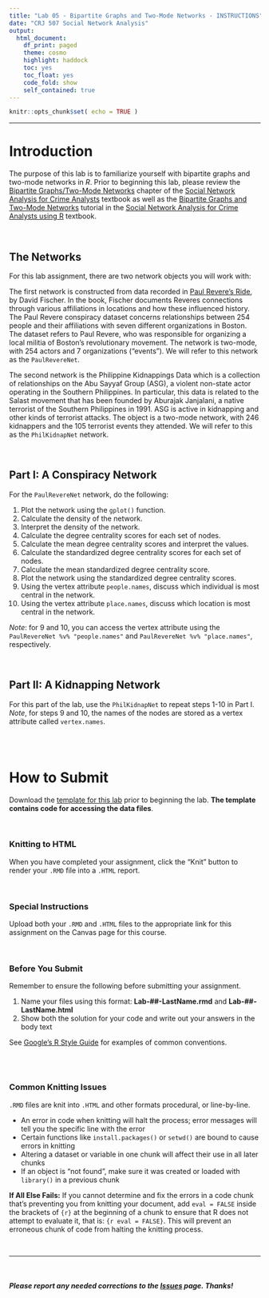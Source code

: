 ```yaml
---
title: "Lab 05 - Bipartite Graphs and Two-Mode Networks - INSTRUCTIONS"
date: "CRJ 507 Social Network Analysis"
output: 
  html_document:
    df_print: paged
    theme: cosmo
    highlight: haddock
    toc: yes
    toc_float: yes
    code_fold: show
    self_contained: true
---
```


```r
knitr::opts_chunk$set( echo = TRUE )
```

----

# Introduction

The purpose of this lab is to familiarize yourself with bipartite graphs and two-mode networks in *R*. Prior to beginning this lab, please review the [Bipartite Graphs/Two-Mode Networks](https://jacobtnyoung.github.io/snaca-textbook/snaca-bipartite.html) chapter of the [Social Network Analysis for Crime Analysts](https://jacobtnyoung.github.io/snaca-textbook/index.html) textbook as well as the [Bipartite Graphs and Two-Mode Networks](https://jacobtnyoung.github.io/snaca-r/snaca-r-bipartite.html) tutorial in the [Social Network Analysis for Crime Analysts using R](https://jacobtnyoung.github.io/snaca-r/index.html) textbook.

<br>

## The Networks

For this lab assignment, there are two network objects you will work with: 

The first network is constructed from data recorded in [Paul Revere's Ride](https://global.oup.com/ushe/product/paul-reveres-ride-9780195098310?cc=us&lang=en&), by David Fischer. In the book, Fischer documents Reveres connections through various affiliations in locations and how these influenced history. The Paul Revere conspiracy dataset concerns relationships between 254 people and their affiliations with seven different organizations in Boston. The dataset refers to Paul Revere, who was responsible for organizing a local militia of Boston's revolutionary movement. The network is two-mode, with 254 actors and 7 organizations ("events"). We will refer to this network as the `PaulRevereNet`.

The second network is the Philippine Kidnappings Data which is a collection of relationships on the Abu Sayyaf Group (ASG), a violent non-state actor operating in the Southern Philippines. In particular, this data is related to the Salast movement that has been founded by Aburajak Janjalani, a native terrorist of the Southern Philippines in 1991. ASG is active in kidnapping and other kinds of terrorist attacks. The object is a two-mode network, with 246 kidnappers and the 105 terrorist events they attended. We will refer to this as the `PhilKidnapNet` network.

<br>

## Part I: A Conspiracy Network

For the `PaulRevereNet` network, do the following:  

1. Plot the network using the `gplot()` function.  
2. Calculate the density of the network.
3. Interpret the density of the network.
4. Calculate the degree centrality scores for each set of nodes.  
5. Calculate the mean degree centrality scores and interpret the values.  
6. Calculate the standardized degree centrality scores for each set of nodes.  
7. Calculate the mean standardized degree centrality score.  
8. Plot the network using the standardized degree centrality scores.
9. Using the vertex attribute `people.names`, discuss which individual is most central in the network.
10. Using the vertex attribute `place.names`, discuss which location is most central in the network.

*Note*: for 9 and 10, you can access the vertex attribute using the `PaulRevereNet %v% "people.names"` and `PaulRevereNet %v% "place.names"`, respectively.

<br>

## Part II: A Kidnapping Network

For this part of the lab, use the `PhilKidnapNet` to repeat steps 1-10 in Part I. *Note*, for steps 9 and 10, the names of the nodes are stored as a vertex attribute called `vertex.names`.

<br>
<br>

# How to Submit

Download the [template for this lab](../labs/templates/lab-05-LastName.zip?raw=true) prior to beginning the lab. **The template contains code for accessing the data files**.

<br>

### Knitting to HTML

When you have completed your assignment, click the "Knit" button to render your `.RMD` file into a `.HTML` report.

<br>

### Special Instructions

Upload both your `.RMD` and `.HTML` files to the appropriate link for this assignment on the Canvas page for this course.

<br>

### Before You Submit

Remember to ensure the following before submitting your assignment.

1. Name your files using this format: **Lab-##-LastName.rmd** and **Lab-##-LastName.html**
2. Show both the solution for your code and write out your answers in the body text 

See [Google's R Style Guide](https://google.github.io/styleguide/Rguide.xml) for examples of common conventions.

<br>
<br>

### Common Knitting Issues

`.RMD` files are knit into `.HTML` and other formats procedural, or line-by-line.

* An error in code when knitting will halt the process; error messages will tell you the specific line with the error
* Certain functions like `install.packages()` or `setwd()` are bound to cause errors in knitting 
* Altering a dataset or variable in one chunk will affect their use in all later chunks
* If an object is "not found", make sure it was created or loaded with `library()` in a previous chunk

**If All Else Fails:** If you cannot determine and fix the errors in a code chunk that's preventing you from knitting your document, add `eval = FALSE` inside the brackets of `{r}` at the beginning of a chunk to ensure that R does not attempt to evaluate it, that is: `{r eval = FALSE}`. This will prevent an erroneous chunk of code from halting the knitting process.  

<br>

____

<br>

##### ***Please*** report any needed corrections to the [Issues](https://github.com/Watts-College/crj-507-spring-2025/issues/new) page. Thanks!

<br>
<br>